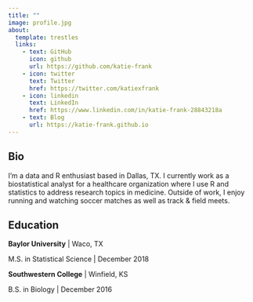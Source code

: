 ```yaml
---
title: ""
image: profile.jpg
about:
  template: trestles
  links:
    - text: GitHub
      icon: github
      url: https://github.com/katie-frank
    - icon: twitter
      text: Twitter
      href: https://twitter.com/katiexfrank
    - icon: linkedin
      text: LinkedIn
      href: https://www.linkedin.com/in/katie-frank-28843218a
    - text: Blog
      url: https://katie-frank.github.io
---
```


## Bio

I'm a data and R enthusiast based in Dallas, TX. I currently work as a biostatistical analyst for a healthcare organization where I use R and statistics to address research topics in medicine. Outside of work, I enjoy running and watching soccer matches as well as track & field meets.

## Education

**Baylor University** \| Waco, TX

M.S. in Statistical Science \| December 2018

**Southwestern College** \| Winfield, KS

B.S. in Biology \| December 2016
